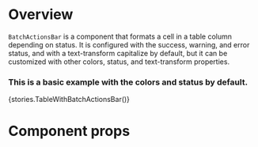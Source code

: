 
<Meta title="Modules|Listview/Components" component={BatchActionsBar} />

# Overview

`BatchActionsBar` is a component that formats a cell in a table column depending on status. It is configured with the success, warning, and error status, and with a text-transform capitalize by default, but it can be customized with other colors, status, and text-transform properties.

### This is a basic example with the colors and status by default.

<Preview>
    <Story name="BatchActionsBar">{stories.TableWithBatchActionsBar()}</Story>
</Preview>

# Component props

<Props of={BatchActionsBar} />
